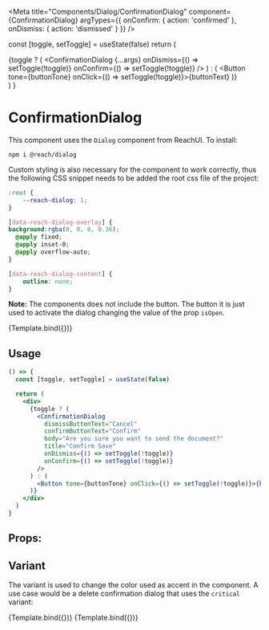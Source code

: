 
<Meta title="Components/Dialog/ConfirmationDialog" component={ConfirmationDialog} argTypes={{ onConfirm: { action: 'confirmed' }, onDismiss: { action: 'dismissed' } }} />

  const [toggle, setToggle] = useState(false)
  return (
    <div>
      {toggle ? (
        <ConfirmationDialog
          {...args}
          onDismiss={() => setToggle(!toggle)}
          onConfirm={() => setToggle(!toggle)}
        />
      ) : (
        <Button tone={buttonTone} onClick={() => setToggle(!toggle)}>{buttonText}</Button>
      )}
    </div>
  )
}

# ConfirmationDialog

This component uses the `Dialog` component from ReachUI. To install:
```
npm i @reach/dialog
```

Custom styling is also necessary for the component to work correctly, thus the following CSS snippet needs to be added the root css file of the project:
```css
:root {
    --reach-dialog: 1;
}

[data-reach-dialog-overlay] {
background:rgba(0, 0, 0, 0.36);
  @apply fixed;
  @apply inset-0;
  @apply overflow-auto;
}

[data-reach-dialog-content] {
    outline: none;
}
```

**Note:** The components does not include the button. The button it is just used to activate the dialog changing the value of the prop `isOpen`.

<Canvas>
  <Story name="Default" args={{
    dismissButtonText: 'Cancel',
    confirmButtonText: 'Confirm',
    body: 'Are you sure you want to reset your notification settings to the standard settings?',
    title: 'Confirm reset notification settings',
    buttonText: 'Reset Notification',
    buttonTone: Tone.primary
}}>
    {Template.bind({})}
  </Story>
</Canvas>

## Usage

```jsx
() => {
  const [toggle, setToggle] = useState(false)

  return (
    <div>
      {toggle ? (
        <ConfirmationDialog
          dismissButtonText="Cancel"
          confirmButtonText="Confirm"
          body="Are you sure you want to send the document?"
          title="Confirm Save"
          onDismiss={() => setToggle(!toggle)}
          onConfirm={() => setToggle(!toggle)}
        />
      ) : (
        <Button tone={buttonTone} onClick={() => setToggle(!toggle)}>{buttonText}</Button>
      )}
    </div>
  )
}
```

## Props:

<ArgsTable story="Default" />

## Variant
The variant is used to change the color used as accent in the component. A use case would be a delete confirmation dialog that uses the `critical` variant:

<Canvas>
  <Story name="NonCriticalVariant" args={{
    dismissButtonText: 'Cancel',
    confirmButtonText: 'Confirm',
    body: 'Are you sure you want to send the document?',
    title: 'Confirm Save',
    buttonText: 'Non Critical Variant',
    buttonTone: Tone.primary
  }}>
    {Template.bind({})}
  </Story>
  <Story name="CriticalVariant" args={{
    dismissButtonText: 'Cancel',
    confirmButtonText: 'Confirm',
    body: 'Are you sure you want to delete the user?',
    title: 'Delete User',
    variant: ConfirmationDialogVariant.critical,
    buttonText: 'Critical Variant',
    buttonTone: Tone.critical
  }}>
    {Template.bind({})}
  </Story>
</Canvas>
